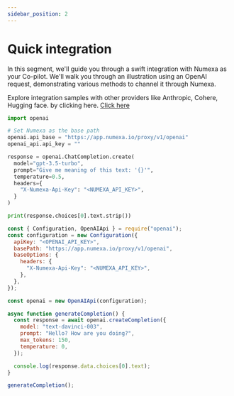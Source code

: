 ```yaml
---
sidebar_position: 2
---
```



# Quick integration

In this segment, we'll guide you through a swift integration with Numexa as your Co-pilot. We'll walk you through an illustration using an OpenAI request, demonstrating various methods to channel it through Numexa.

Explore integration samples with other providers like Anthropic, Cohere, Hugging face. by clicking here. [Click here](https://github.com/NumexaHQ)

<Tabs>

  <TabItem value="go" label="Python" default>

```python
import openai

# Set Numexa as the base path
openai.api_base = "https://app.numexa.io/proxy/v1/openai"
openai_api.api_key = ""

response = openai.ChatCompletion.create(
  model="gpt-3.5-turbo",
  prompt="Give me meaning of this text: '{}'",
  temperature=0.5,
  headers={
    "X-Numexa-Api-Key": "<NUMEXA_API_KEY>",
  }
)

print(response.choices[0].text.strip())
```

  </TabItem>
  <TabItem value="js" label="NodeJS">

```js
const { Configuration, OpenAIApi } = require("openai");
const configuration = new Configuration({
  apiKey: "<OPENAI_API_KEY>",
  basePath: "https://app.numexa.io/proxy/v1/openai",
  baseOptions: {
    headers: {
      "X-Numexa-Api-Key": "<NUMEXA_API_KEY>",
    },
  },
});

const openai = new OpenAIApi(configuration);

async function generateCompletion() {
  const response = await openai.createCompletion({
    model: "text-davinci-003",
    prompt: "Hello? How are you doing?",
    max_tokens: 150,
    temperature: 0,
  });

  console.log(response.data.choices[0].text);
}

generateCompletion();
```

  </TabItem>
</Tabs>
